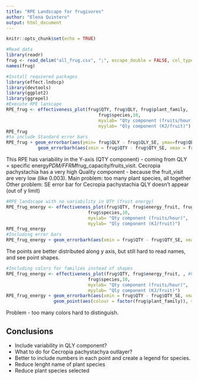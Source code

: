 ```yaml
---
title: "RPE Landscape for frugivores"
author: "Elena Quintero"
output: html_document
---
```

```r
knitr::opts_chunk$set(echo = TRUE)
```

```r
#Read data
library(readr)
frug <- read_delim("all_frug.csv", ";", escape_double = FALSE, col_types = cols(plant_family = col_factor(levels = c()), species = col_factor(levels = c())),  trim_ws = TRUE)
names(frug)
```

```r
#Install requiered packages
library(effect.lndscp)
library(devtools)
library(ggplot2)
library(ggrepel)
#Execute RPE lanscape
RPE_frug <- effectiveness_plot(frug$QTY, frug$QLY, frug$plant_family,
                                   frug$species,10, 
                                   myxlab= "Qty component (fruits/hour)", 
                                   myylab= "Qly component (KJ/fruit)")
RPE_frug
#to include Standard error bars
RPE_frug + geom_errorbar(aes(ymin= frug$QLY - frug$QLY_SE, ymax=frug$QLY + frug$QLY_SE), width=.02)+ 
            geom_errorbarh(aes(xmin = frug$QTY - frug$QTY_SE, xmax = frug$QTY + frug$QTY_SE), height=0.3)
```

This RPE has variability in the Y-axis (QTY component) - coming from QLY = specific energy*PDM/FFRM*frug_capacity/fruits_visit. 
Cecropia pachystachia has a very high Quality component - because the fruit_visit are very low (like 0.003). 
Main problem: too many plant species, all together
Other problem: SE error bar for Cecropia pachystachia QLY doesn't appear (out of y limit)

```r
#RPE landscape with no variability in QTY (fruit energy)
RPE_frug_energy <- effectiveness_plot(frug$QTY, frug$energy_fruit, frug$plant_family,
                               frug$species,10, 
                               myxlab= "Qty component (fruits/hour)", 
                               myylab= "Qly component (KJ/fruit)")
RPE_frug_energy
#Including error bars
RPE_frug_energy + geom_errorbarh(aes(xmin = frug$QTY - frug$QTY_SE, xmax = frug$QTY + frug$QTY_SE), height=0.3)
```

The points are better distributed along y axis, but still hard to read names, and see point shapes.

```r
#Including colors for families instead of shapes
RPE_frug_energy <- effectiveness_plot(frug$QTY, frug$energy_fruit, , #here we dont specify points shape
                               frug$species,10, 
                               myxlab= "Qty component (fruits/hour)", 
                               myylab= "Qly component (KJ/fruit)")
RPE_frug_energy + geom_errorbarh(aes(xmin = frug$QTY - frug$QTY_SE, xmax = frug$QTY + frug$QTY_SE), height=0.3)+
                  geom_point(aes(colour = factor(frug$plant_family)), size=3)
```
Problem - too many colors hard to distinguish.


Conclusions
-----------
- Include variability in QLY component?
- What to do for Cecropia pachystachya outlayer?
- Better to include numbers in each point and create a legend for species.  
- Reduce lenght name of plant species
- Reduce plant species selected


